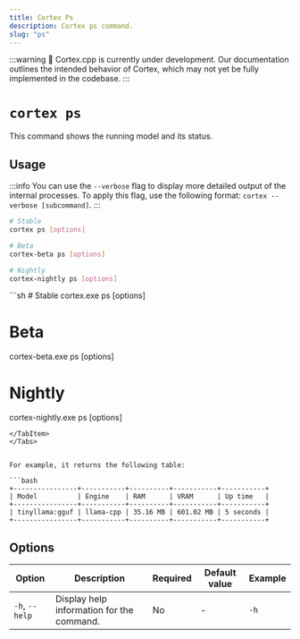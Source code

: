 ```yaml
---
title: Cortex Ps
description: Cortex ps command.
slug: "ps"
---
```



:::warning
🚧 Cortex.cpp is currently under development. Our documentation outlines the intended behavior of Cortex, which may not yet be fully implemented in the codebase.
:::

# `cortex ps`

This command shows the running model and its status.



## Usage
:::info
You can use the `--verbose` flag to display more detailed output of the internal processes. To apply this flag, use the following format: `cortex --verbose [subcommand]`.
:::
<Tabs>
  <TabItem value="MacOs/Linux" label="MacOs/Linux">
  ```sh
  # Stable
  cortex ps [options]

  # Beta
  cortex-beta ps [options]

  # Nightly
  cortex-nightly ps [options]
  ```
  </TabItem>
  <TabItem value="Windows" label="Windows">
  ```sh
  # Stable
  cortex.exe ps [options]
  
  # Beta
  cortex-beta.exe ps [options]

  # Nightly
  cortex-nightly.exe ps [options]
  ```
  </TabItem>
</Tabs>


For example, it returns the following table:

```bash
+----------------+-----------+----------+-----------+-----------+
| Model          | Engine    | RAM      | VRAM      | Up time   |
+----------------+-----------+----------+-----------+-----------+
| tinyllama:gguf | llama-cpp | 35.16 MB | 601.02 MB | 5 seconds |
+----------------+-----------+----------+-----------+-----------+
```
## Options

| Option            | Description                                           | Required | Default value | Example     |
|-------------------|-------------------------------------------------------|----------|---------------|-------------|
| `-h`, `--help`      | Display help information for the command.             | No       | -             | `-h`    |